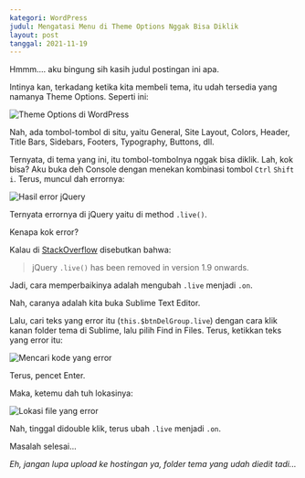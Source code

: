```yaml
---
kategori: WordPress
judul: Mengatasi Menu di Theme Options Nggak Bisa Diklik
layout: post
tanggal: 2021-11-19
---
```


Hmmm.... aku bingung sih kasih judul postingan ini apa.

Intinya kan, terkadang ketika kita membeli tema, itu udah tersedia yang namanya Theme Options. Seperti ini:

![Theme Options di WordPress](https://i.ibb.co/QDgqts6/theme-options-di-wordpress.png)

Nah, ada tombol-tombol di situ, yaitu General, Site Layout, Colors, Header, Title Bars, Sidebars, Footers, Typography, Buttons, dll. 

Ternyata, di tema yang ini, itu tombol-tombolnya nggak bisa diklik. Lah, kok bisa? Aku buka deh Console dengan menekan kombinasi tombol `Ctrl` `Shift` `i`. Terus, muncul dah errornya:

![Hasil error jQuery](https://i.ibb.co/b6q2YZT/Cuplikan-Layar-2021-11-19-08-28-45.png)

Ternyata errornya di jQuery yaitu di method `.live()`.

Kenapa kok error?

Kalau di [StackOverflow](https://stackoverflow.com/questions/14354040/jquery-1-9-live-is-not-a-function) disebutkan bahwa:

> jQuery `.live()` has been removed in version 1.9 onwards.

Jadi, cara memperbaikinya adalah mengubah `.live` menjadi `.on`.

Nah, caranya adalah kita buka Sublime Text Editor.

Lalu, cari teks yang error itu (`this.$btnDelGroup.live`) dengan cara klik kanan folder tema di Sublime, lalu pilih Find in Files. Terus, ketikkan teks yang error itu:

![Mencari kode yang error](https://i.ibb.co/QXyFQp4/mencari-kode-yang-error.png)

Terus, pencet Enter.

Maka, ketemu dah tuh lokasinya:

![Lokasi file yang error](https://i.ibb.co/rmLTN0g/file-yang-error.png)

Nah, tinggal didouble klik, terus ubah `.live` menjadi `.on`.

Masalah selesai...

_Eh, jangan lupa upload ke hostingan ya, folder tema yang udah diedit tadi..._
